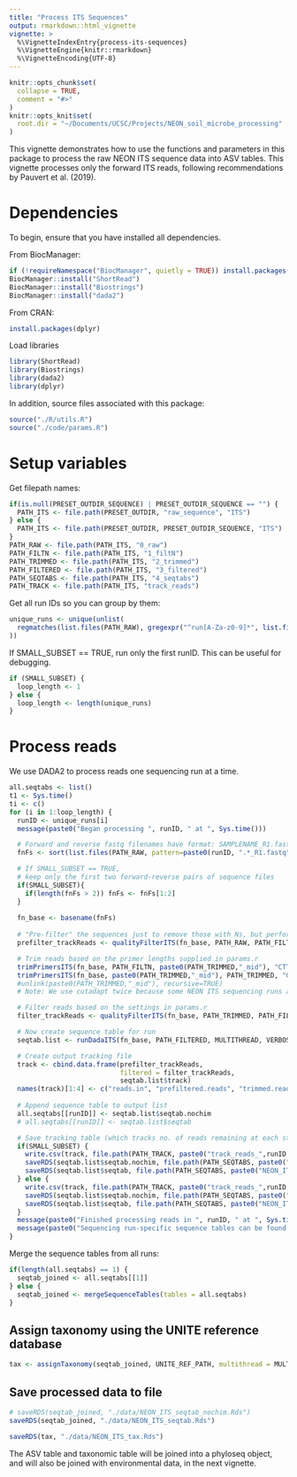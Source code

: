 ```yaml
---
title: "Process ITS Sequences"
output: rmarkdown::html_vignette
vignette: >
  %\VignetteIndexEntry{process-its-sequences}
  %\VignetteEngine{knitr::rmarkdown}
  %\VignetteEncoding{UTF-8}
---
```


```r
knitr::opts_chunk$set(
  collapse = TRUE,
  comment = "#>"
)
knitr::opts_knit$set(
  root.dir = "~/Documents/UCSC/Projects/NEON_soil_microbe_processing"
)
```

This vignette demonstrates how to use the functions and parameters in this package to process the raw NEON ITS sequence data into ASV tables. This vignette processes only the forward ITS reads, following recommendations by Pauvert et al. (2019).

# Dependencies

To begin, ensure that you have installed all dependencies.

From BiocManager:

```r
if (!requireNamespace("BiocManager", quietly = TRUE)) install.packages("BiocManager")
BiocManager::install("ShortRead")
BiocManager::install("Biostrings")
BiocManager::install("dada2")
```

From CRAN:
```r
install.packages(dplyr)
```

Load libraries

```r
library(ShortRead)
library(Biostrings)
library(dada2)
library(dplyr)
```

In addition, source files associated with this package:

```r
source("./R/utils.R")
source("./code/params.R")
```

# Setup variables

Get filepath names:

```r
if(is.null(PRESET_OUTDIR_SEQUENCE) | PRESET_OUTDIR_SEQUENCE == "") {
  PATH_ITS <- file.path(PRESET_OUTDIR, "raw_sequence", "ITS")
} else {
  PATH_ITS <- file.path(PRESET_OUTDIR, PRESET_OUTDIR_SEQUENCE, "ITS")
}
PATH_RAW <- file.path(PATH_ITS, "0_raw")
PATH_FILTN <- file.path(PATH_ITS, "1_filtN")
PATH_TRIMMED <- file.path(PATH_ITS, "2_trimmed")
PATH_FILTERED <- file.path(PATH_ITS, "3_filtered")
PATH_SEQTABS <- file.path(PATH_ITS, "4_seqtabs")
PATH_TRACK <- file.path(PATH_ITS, "track_reads")
```

Get all run IDs so you can group by them:

```r
unique_runs <- unique(unlist(
  regmatches(list.files(PATH_RAW), gregexpr("^run[A-Za-z0-9]*", list.files(PATH_RAW)))
))
```

If SMALL_SUBSET == TRUE, run only the first runID. This can be useful for debugging.

```r
if (SMALL_SUBSET) {
  loop_length <- 1
} else {
  loop_length <- length(unique_runs)
}
```

# Process reads

We use DADA2 to process reads one sequencing run at a time.

```r
all.seqtabs <- list()
t1 <- Sys.time()
ti <- c()
for (i in 1:loop_length) {
  runID <- unique_runs[i]
  message(paste0("Began processing ", runID, " at ", Sys.time()))

  # Forward and reverse fastq filenames have format: SAMPLENAME_R1.fastq
  fnFs <- sort(list.files(PATH_RAW, pattern=paste0(runID, ".*_R1.fastq"), full.names = TRUE))

  # If SMALL_SUBSET == TRUE,
  # keep only the first two forward-reverse pairs of sequence files
  if(SMALL_SUBSET){
    if(length(fnFs > 2)) fnFs <- fnFs[1:2]
  }
  
  fn_base <- basename(fnFs)
  
  # "Pre-filter" the sequences just to remove those with Ns, but perform no other filtering
  prefilter_trackReads <- qualityFilterITS(fn_base, PATH_RAW, PATH_FILTN, maxN = 0)

  # Trim reads based on the primer lengths supplied in params.r
  trimPrimersITS(fn_base, PATH_FILTN, paste0(PATH_TRIMMED,"_mid"), "CTTGGTCATTTAGAGGAAGTAA", "GCTGCGTTCTTCATCGATGC")
  trimPrimersITS(fn_base, paste0(PATH_TRIMMED,"_mid"), PATH_TRIMMED, "GCTGCGTTCTTCATCGATGC", "CTTGGTCATTTAGAGGAAGTAA")
  #unlink(paste0(PATH_TRIMMED,"_mid"), recursive=TRUE)
  # Note: We use cutadapt twice because some NEON ITS sequencing runs are in mixed orientation -- that is, some R1 sequences are actually reverse-oriented, and some R2 sequences are actually forward-oriented.

  # Filter reads based on the settings in params.r
  filter_trackReads <- qualityFilterITS(fn_base, PATH_TRIMMED, PATH_FILTERED, MULTITHREAD, maxEE=8)

  # Now create sequence table for run
  seqtab.list <- runDadaITS(fn_base, PATH_FILTERED, MULTITHREAD, VERBOSE)

  # Create output tracking file
  track <- cbind.data.frame(prefilter_trackReads,
                            filtered = filter_trackReads,
                            seqtab.list$track)
  names(track)[1:4] <- c("reads.in", "prefiltered.reads", "trimmed.reads", "filtered.reads")
  
  # Append sequence table to output list
  all.seqtabs[[runID]] <- seqtab.list$seqtab.nochim
  # all.seqtabs[[runID]] <- seqtab.list$seqtab

  # Save tracking table (which tracks no. of reads remaining at each stage) and sequence table
  if(SMALL_SUBSET) {
    write.csv(track, file.path(PATH_TRACK, paste0("track_reads_",runID,"_SMALLSUBSET.csv")))
    saveRDS(seqtab.list$seqtab.nochim, file.path(PATH_SEQTABS, paste0("NEON_ITS_seqtab_nochim_", runID, "_SMALLSUBSET.rds")))
    saveRDS(seqtab.list$seqtab, file.path(PATH_SEQTABS, paste0("NEON_ITS_seqtab_", runID, "_SMALLSUBSET.rds")))
  } else {
    write.csv(track, file.path(PATH_TRACK, paste0("track_reads_",runID,".csv")))
    saveRDS(seqtab.list$seqtab.nochim, file.path(PATH_SEQTABS, paste0("NEON_ITS_seqtab_nochim_", runID, ".rds")))
    saveRDS(seqtab.list$seqtab, file.path(PATH_SEQTABS, paste0("NEON_ITS_seqtab_", runID, ".rds")))
  }
  message(paste0("Finished processing reads in ", runID, " at ", Sys.time()))
  message(paste0("Sequencing run-specific sequence tables can be found in ", PATH_SEQTABS))
}
```

Merge the sequence tables from all runs:

```r
if(length(all.seqtabs) == 1) {
  seqtab_joined <- all.seqtabs[[1]]
} else {
  seqtab_joined <- mergeSequenceTables(tables = all.seqtabs)
}
```


## Assign taxonomy using the UNITE reference database

```r
tax <- assignTaxonomy(seqtab_joined, UNITE_REF_PATH, multithread = MULTITHREAD, verbose = VERBOSE)
```

## Save processed data to file

```r
# saveRDS(seqtab_joined, "./data/NEON_ITS_seqtab_nochim.Rds")
saveRDS(seqtab_joined, "./data/NEON_ITS_seqtab.Rds")
```

```r
saveRDS(tax, "./data/NEON_ITS_tax.Rds")
```

The ASV table and taxonomic table will be joined into a phyloseq object, and will also be joined with environmental data, in the next vignette.


